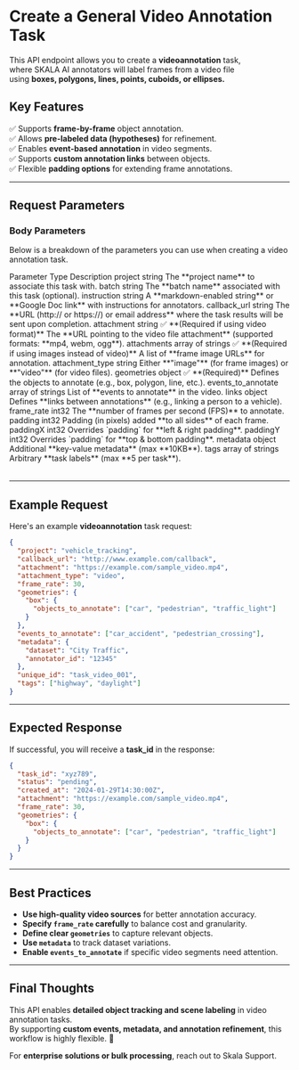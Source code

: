 
# **Create a General Video Annotation Task**

This API endpoint allows you to create a **videoannotation** task,  
where SKALA AI annotators will label frames from a video file  
using **boxes, polygons, lines, points, cuboids, or ellipses.**

## **Key Features**

✅ Supports **frame-by-frame** object annotation.  
✅ Allows **pre-labeled data (hypotheses)** for refinement.  
✅ Enables **event-based annotation** in video segments.  
✅ Supports **custom annotation links** between objects.  
✅ Flexible **padding options** for extending frame annotations.

---

## **Request Parameters**

### **Body Parameters**

Below is a breakdown of the parameters you can use when creating a video annotation task.

<div style={{ marginTop: "1.5rem" }}>
  <Table>
    <thead>
      <Table.Tr>
        <Table.Th>Parameter</Table.Th>
        <Table.Th>Type</Table.Th>
        <Table.Th>Description</Table.Th>
      </Table.Tr>
    </thead>
    <tbody>
      <Table.Tr>
        <Table.Td>project</Table.Td>
        <Table.Td>string</Table.Td>
        <Table.Td>The **project name** to associate this task with.</Table.Td>
      </Table.Tr>
      <Table.Tr>
        <Table.Td>batch</Table.Td>
        <Table.Td>string</Table.Td>
        <Table.Td>
          The **batch name** associated with this task (optional).
        </Table.Td>
      </Table.Tr>
      <Table.Tr>
        <Table.Td>instruction</Table.Td>
        <Table.Td>string</Table.Td>
        <Table.Td>
          A **markdown-enabled string** or **Google Doc link** with instructions
          for annotators.
        </Table.Td>
      </Table.Tr>
      <Table.Tr>
        <Table.Td>callback_url</Table.Td>
        <Table.Td>string</Table.Td>
        <Table.Td>
          The **URL (http:// or https://) or email address** where the task
          results will be sent upon completion.
        </Table.Td>
      </Table.Tr>
      <Table.Tr>
        <Table.Td>attachment</Table.Td>
        <Table.Td>string</Table.Td>
        <Table.Td>
          ✅ **(Required if using video format)** The **URL pointing to the
          video file attachment** (supported formats: **mp4, webm, ogg**).
        </Table.Td>
      </Table.Tr>
      <Table.Tr>
        <Table.Td>attachments</Table.Td>
        <Table.Td>array of strings</Table.Td>
        <Table.Td>
          ✅ **(Required if using images instead of video)** A list of **frame
          image URLs** for annotation.
        </Table.Td>
      </Table.Tr>
      <Table.Tr>
        <Table.Td>attachment_type</Table.Td>
        <Table.Td>string</Table.Td>
        <Table.Td>
          Either **"image"** (for frame images) or **"video"** (for video
          files).
        </Table.Td>
      </Table.Tr>
      <Table.Tr>
        <Table.Td>geometries</Table.Td>
        <Table.Td>object</Table.Td>
        <Table.Td>
          ✅ **(Required)** Defines the objects to annotate (e.g., box, polygon,
          line, etc.).
        </Table.Td>
      </Table.Tr>
      <Table.Tr>
        <Table.Td>events_to_annotate</Table.Td>
        <Table.Td>array of strings</Table.Td>
        <Table.Td>List of **events to annotate** in the video.</Table.Td>
      </Table.Tr>
      <Table.Tr>
        <Table.Td>links</Table.Td>
        <Table.Td>object</Table.Td>
        <Table.Td>
          Defines **links between annotations** (e.g., linking a person to a
          vehicle).
        </Table.Td>
      </Table.Tr>
      <Table.Tr>
        <Table.Td>frame_rate</Table.Td>
        <Table.Td>int32</Table.Td>
        <Table.Td>
          The **number of frames per second (FPS)** to annotate.
        </Table.Td>
      </Table.Tr>
      <Table.Tr>
        <Table.Td>padding</Table.Td>
        <Table.Td>int32</Table.Td>
        <Table.Td>
          Padding (in pixels) added **to all sides** of each frame.
        </Table.Td>
      </Table.Tr>
      <Table.Tr>
        <Table.Td>paddingX</Table.Td>
        <Table.Td>int32</Table.Td>
        <Table.Td>Overrides `padding` for **left & right padding**.</Table.Td>
      </Table.Tr>
      <Table.Tr>
        <Table.Td>paddingY</Table.Td>
        <Table.Td>int32</Table.Td>
        <Table.Td>Overrides `padding` for **top & bottom padding**.</Table.Td>
      </Table.Tr>
      <Table.Tr>
        <Table.Td>metadata</Table.Td>
        <Table.Td>object</Table.Td>
        <Table.Td>Additional **key-value metadata** (max **10KB**).</Table.Td>
      </Table.Tr>
      <Table.Tr>
        <Table.Td>tags</Table.Td>
        <Table.Td>array of strings</Table.Td>
        <Table.Td>Arbitrary **task labels** (max **5 per task**).</Table.Td>
      </Table.Tr>
    </tbody>
  </Table>
</div>

---

## **Example Request**

Here's an example **videoannotation** task request:

```json filename="videoannotation.json"
{
  "project": "vehicle_tracking",
  "callback_url": "http://www.example.com/callback",
  "attachment": "https://example.com/sample_video.mp4",
  "attachment_type": "video",
  "frame_rate": 30,
  "geometries": {
    "box": {
      "objects_to_annotate": ["car", "pedestrian", "traffic_light"]
    }
  },
  "events_to_annotate": ["car_accident", "pedestrian_crossing"],
  "metadata": {
    "dataset": "City Traffic",
    "annotator_id": "12345"
  },
  "unique_id": "task_video_001",
  "tags": ["highway", "daylight"]
}
```

---

## **Expected Response**

If successful, you will receive a **task_id** in the response:

```json filename="response.json"
{
  "task_id": "xyz789",
  "status": "pending",
  "created_at": "2024-01-29T14:30:00Z",
  "attachment": "https://example.com/sample_video.mp4",
  "frame_rate": 30,
  "geometries": {
    "box": {
      "objects_to_annotate": ["car", "pedestrian", "traffic_light"]
    }
  }
}
```

---

## **Best Practices**

- **Use high-quality video sources** for better annotation accuracy.
- **Specify `frame_rate` carefully** to balance cost and granularity.
- **Define clear `geometries`** to capture relevant objects.
- **Use `metadata`** to track dataset variations.
- **Enable `events_to_annotate`** if specific video segments need attention.

---

## **Final Thoughts**

This API enables **detailed object tracking and scene labeling** in video annotation tasks.  
By supporting **custom events, metadata, and annotation refinement**, this workflow is highly flexible. 🚀

For **enterprise solutions or bulk processing**, reach out to Skala Support.
